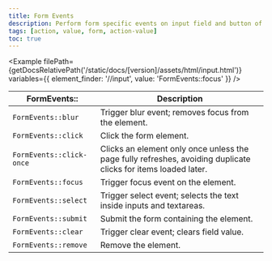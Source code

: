 ```yaml
---
title: Form Events
description: Perform form specific events on input field and button of form.
tags: [action, value, form, action-value]
toc: true
---
```



<Example
  filePath={getDocsRelativePath('/static/docs/[version]/assets/html/input.html')}
  variables={{
    element_finder: '//input',
    value: 'FormEvents::focus'
  }}
/>

<BsTable>

| **FormEvents::**         | **Description**                                                                                                |
| ------------------------ | -------------------------------------------------------------------------------------------------------------- |
| `FormEvents::blur`       | Trigger blur event; removes focus from the element.                                                            |
| `FormEvents::click`      | Click the form element.                                                                                        |
| `FormEvents::click-once` | Clicks an element only once unless the page fully refreshes, avoiding duplicate clicks for items loaded later. |
| `FormEvents::focus`      | Trigger focus event on the element.                                                                            |
| `FormEvents::select`     | Trigger select event; selects the text inside inputs and textareas.                                            |
| `FormEvents::submit`     | Submit the form containing the element.                                                                        |
| `FormEvents::clear`      | Trigger clear event; clears field value.                                                                       |
| `FormEvents::remove`     | Remove the element.                                                                                            |

</BsTable>
